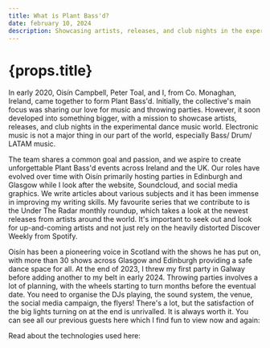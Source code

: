 ---
title: What is Plant Bass'd?
date: february 10, 2024
description: Showcasing artists, releases, and club nights in the experimental dance music world.
---

# {props.title}

In early 2020, Oisín Campbell, Peter Toal, and I, from Co. Monaghan, Ireland, came together to form Plant Bass'd. Initially, the collective's main focus was sharing our love for music and throwing parties. However, it soon developed into something bigger, with a mission to showcase artists, releases, and club nights in the experimental dance music world. Electronic music is not a major thing in our part of the world, especially Bass/ Drum/ LATAM music.

<Picture src="images/blog/plantbassd.png" alt="plant bass'd icon" />

The team shares a common goal and passion, and we aspire to create unforgettable Plant Bass'd events across Ireland and the UK. Our roles have evolved over time with Oisín primarily hosting parties in Edinburgh and Glasgow while I look after the website, Soundcloud, and social media graphics. We write articles about various subjects and it has been immense in improving my writing skills. My favourite series that we contribute to is the Under The Radar monthly roundup, which takes a look at the newest releases from artists around the world. It's important to seek out and look for up-and-coming artists and not just rely on the heavily distorted Discover Weekly from Spotify.

Oisín has been a pioneering voice in Scotland with the shows he has put on, with more than 30 shows across Glasgow and Edinburgh providing a safe dance space for all. At the end of 2023, I threw my first party in Galway before adding another to my belt in early 2024. Throwing parties involves a lot of planning, with the wheels starting to turn months before the eventual date. You need to organise the DJs playing, the sound system, the venue, the social media campaign, the flyers! There's a lot, but the satisfaction of the big lights turning on at the end is unrivalled. It is always worth it. You can see all our previous guests here which I find fun to view now and again: <Anchor link="https://www.plantbassd.com/previous-guests" text="Previous Guests" variant="blog" external />

Read about the technologies used here: <Anchor link="/projects/plant-bassd" text="Plant Bass'd" variant="blog" />
